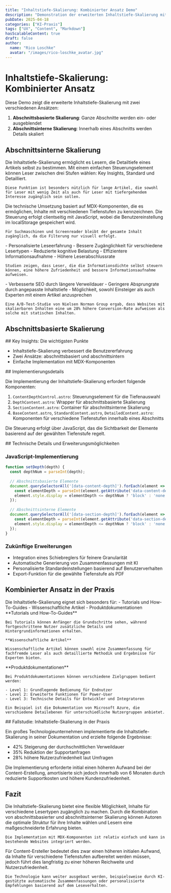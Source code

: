 ```yaml
---
title: "Inhaltstiefe-Skalierung: Kombinierter Ansatz Demo"
description: "Demonstration der erweiterten Inhaltstiefe-Skalierung mit abschnittsinterner Skalierung"
pubDate: 2025-04-18
categories: ["KI-Praxis"]
tags: ["UX", "Content", "Markdown"]
hasScalableContent: true
draft: false
author:
  name: "Rico Loschke"
  avatar: "/images/rico-loschke_avatar.jpg"
---
```



<ContentDepthControl />

# Inhaltstiefe-Skalierung: Kombinierter Ansatz

Diese Demo zeigt die erweiterte Inhaltstiefe-Skalierung mit zwei verschiedenen Ansätzen:

1. **Abschnittsbasierte Skalierung**: Ganze Abschnitte werden ein- oder ausgeblendet
2. **Abschnittsinterne Skalierung**: Innerhalb eines Abschnitts werden Details skaliert

## Abschnittsinterne Skalierung

<SectionContent title="Was ist Inhaltstiefe-Skalierung?">
  <BaseContent>
    Die Inhaltstiefe-Skalierung ermöglicht es Lesern, die Detailtiefe eines Artikels selbst zu bestimmen.
  </BaseContent>
  
  <StandardContent>
    Mit einem einfachen Steuerungselement können Leser zwischen drei Stufen wählen: Key Insights, Standard und Detailliert.
    
    Diese Funktion ist besonders nützlich für lange Artikel, die sowohl für Leser mit wenig Zeit als auch für Leser mit tiefergehendem Interesse zugänglich sein sollen.
  </StandardContent>
  
  <DetailedContent>
    Die technische Umsetzung basiert auf MDX-Komponenten, die es ermöglichen, Inhalte mit verschiedenen Tiefenstufen zu kennzeichnen. Die Steuerung erfolgt clientseitig mit JavaScript, wobei die Benutzereinstellung im localStorage gespeichert wird.
    
    Für Suchmaschinen und Screenreader bleibt der gesamte Inhalt zugänglich, da die Filterung nur visuell erfolgt.
  </DetailedContent>
</SectionContent>

<SectionContent title="Vorteile der Inhaltstiefe-Skalierung">
  <BaseContent>
    - Personalisierte Leseerfahrung
    - Bessere Zugänglichkeit für verschiedene Lesertypen
  </BaseContent>
  
  <StandardContent>
    - Reduzierte kognitive Belastung
    - Effizientere Informationsaufnahme
    - Höhere Leserabschlussrate
    
    Studien zeigen, dass Leser, die die Informationsdichte selbst steuern können, eine höhere Zufriedenheit und bessere Informationsaufnahme aufweisen.
  </StandardContent>
  
  <DetailedContent>
    - Verbesserte SEO durch längere Verweildauer
    - Geringere Absprungrate durch angepasste Inhaltstiefe
    - Möglichkeit, sowohl Einsteiger als auch Experten mit einem Artikel anzusprechen
    
    Eine A/B-Test-Studie von Nielsen Norman Group ergab, dass Websites mit skalierbaren Inhalten eine um 28% höhere Conversion-Rate aufweisen als solche mit statischen Inhalten.
  </DetailedContent>
</SectionContent>

## Abschnittsbasierte Skalierung

<DepthContent depth={1}>
  ## Key Insights: Die wichtigsten Punkte
  
  - Inhaltstiefe-Skalierung verbessert die Benutzererfahrung
  - Zwei Ansätze: abschnittsbasiert und abschnittsintern
  - Einfache Implementation mit MDX-Komponenten
</DepthContent>

<DepthContent depth={2}>
  ## Implementierungsdetails
  
  Die Implementierung der Inhaltstiefe-Skalierung erfordert folgende Komponenten:
  
  1. `ContentDepthControl.astro`: Steuerungselement für die Tiefenauswahl
  2. `DepthContent.astro`: Wrapper für abschnittsbasierte Skalierung
  3. `SectionContent.astro`: Container für abschnittsinterne Skalierung
  4. `BaseContent.astro`, `StandardContent.astro`, `DetailedContent.astro`: Komponenten für verschiedene Tiefenstufen innerhalb eines Abschnitts
  
  Die Steuerung erfolgt über JavaScript, das die Sichtbarkeit der Elemente basierend auf der gewählten Tiefenstufe regelt.
</DepthContent>

<DepthContent depth={3}>
  ## Technische Details und Erweiterungsmöglichkeiten
  
  ### JavaScript-Implementierung
  
  ```javascript
  function setDepth(depth) {
    const depthNum = parseInt(depth);
    
    // Abschnittsbasierte Elemente
    document.querySelectorAll('[data-content-depth]').forEach(element => {
      const elementDepth = parseInt(element.getAttribute('data-content-depth'));
      element.style.display = elementDepth <= depthNum ? 'block' : 'none';
    });
    
    // Abschnittsinterne Elemente
    document.querySelectorAll('[data-section-depth]').forEach(element => {
      const elementDepth = parseInt(element.getAttribute('data-section-depth'));
      element.style.display = elementDepth <= depthNum ? 'block' : 'none';
    });
  }
  ```
  
  ### Zukünftige Erweiterungen
  
  - Integration eines Schiebreglers für feinere Granularität
  - Automatische Generierung von Zusammenfassungen mit KI
  - Personalisierte Standardeinstellungen basierend auf Benutzerverhalten
  - Export-Funktion für die gewählte Tiefenstufe als PDF
</DepthContent>

## Kombinierter Ansatz in der Praxis

<SectionContent title="Anwendungsbeispiele">
  <BaseContent>
    Die Inhaltstiefe-Skalierung eignet sich besonders für:
    - Tutorials und How-To-Guides
    - Wissenschaftliche Artikel
    - Produktdokumentationen
  </BaseContent>
  
  <StandardContent>
    **Tutorials und How-To-Guides**
    
    Bei Tutorials können Anfänger die Grundschritte sehen, während fortgeschrittene Nutzer zusätzliche Details und Hintergrundinformationen erhalten.
    
    **Wissenschaftliche Artikel**
    
    Wissenschaftliche Artikel können sowohl eine Zusammenfassung für fachfremde Leser als auch detaillierte Methodik und Ergebnisse für Experten bieten.
  </StandardContent>
  
  <DetailedContent>
    **Produktdokumentationen**
    
    Bei Produktdokumentationen können verschiedene Zielgruppen bedient werden:
    
    - Level 1: Grundlegende Bedienung für Endnutzer
    - Level 2: Erweiterte Funktionen für Power-User
    - Level 3: Technische Details für Entwickler und Integratoren
    
    Ein Beispiel ist die Dokumentation von Microsoft Azure, die verschiedene Detailebenen für unterschiedliche Nutzergruppen anbietet.
  </DetailedContent>
</SectionContent>

<DepthContent depth={3}>
  ## Fallstudie: Inhaltstiefe-Skalierung in der Praxis
  
  Ein großes Technologieunternehmen implementierte die Inhaltstiefe-Skalierung in seiner Dokumentation und erzielte folgende Ergebnisse:
  
  - 42% Steigerung der durchschnittlichen Verweildauer
  - 35% Reduktion der Supportanfragen
  - 28% höhere Nutzerzufriedenheit laut Umfragen
  
  Die Implementierung erforderte initial einen höheren Aufwand bei der Content-Erstellung, amortisierte sich jedoch innerhalb von 6 Monaten durch reduzierte Supportkosten und höhere Kundenzufriedenheit.
</DepthContent>

## Fazit

<SectionContent>
  <BaseContent>
    Die Inhaltstiefe-Skalierung bietet eine flexible Möglichkeit, Inhalte für verschiedene Lesertypen zugänglich zu machen.
  </BaseContent>
  
  <StandardContent>
    Durch die Kombination von abschnittsbasierter und abschnittsinterner Skalierung können Autoren die optimale Struktur für ihre Inhalte wählen und Lesern eine maßgeschneiderte Erfahrung bieten.
    
    Die Implementation mit MDX-Komponenten ist relativ einfach und kann in bestehende Websites integriert werden.
  </StandardContent>
  
  <DetailedContent>
    Für Content-Ersteller bedeutet dies zwar einen höheren initialen Aufwand, da Inhalte für verschiedene Tiefenstufen aufbereitet werden müssen, jedoch führt dies langfristig zu einer höheren Reichweite und Nutzerzufriedenheit.
    
    Die Technologie kann weiter ausgebaut werden, beispielsweise durch KI-gestützte automatische Zusammenfassungen oder personalisierte Empfehlungen basierend auf dem Leseverhalten.
  </DetailedContent>
</SectionContent>
